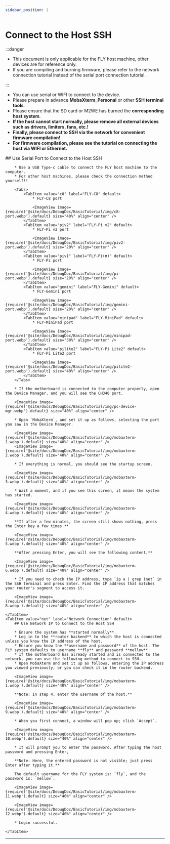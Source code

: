 ```yaml
---
sidebar_position: 1
---
```






# Connect to the Host SSH

:::danger

* This document is only applicable for the FLY host machine, other devices are for reference only.
* If you are compiling and burning firmware, please refer to the network connection tutorial instead of the serial port connection tutorial.

:::

* You can use serial or WIFI to connect to the device.
* Please prepare in advance **MobaXterm_Personal** or other **SSH terminal tools**.
* Please ensure that the SD card or M2WE has burned the **corresponding host system**.
* **If the host cannot start normally, please remove all external devices such as drivers, limiters, fans, etc.!**
* **Finally, please connect to SSH via the network for convenient firmware compilation!**
* **For firmware compilation, please see the tutorial on connecting the host via WIFI or Ethernet.**

<Tabs>
    <TabItem value="serial" label="Serial Connection" default>
        ## Use Serial Port to Connect to the Host SSH

        * Use a USB Type-c cable to connect the FLY host machine to the computer.
        * For other host machines, please check the connection method yourself!!

        <Tabs>
            <TabItem value="c8" label="FLY-C8" default>
                * FLY-C8 port

                <ImageView image={require('@site/docs/DebugDoc/BasicTutorial/img/c8-port.webp').default} size="40%" align="center" />
            </TabItem>
            <TabItem value="piv2" label="FLY-Pi v2" default>
                * FLY-Pi v2 port

                <ImageView image={require('@site/docs/DebugDoc/BasicTutorial/img/piv2-port.webp').default} size="20%" align="center" />
            </TabItem>
            <TabItem value="piv1" label="FLY-Pi(π)" default>
                * FLY-Pi port

                <ImageView image={require('@site/docs/DebugDoc/BasicTutorial/img/pi-port.webp').default} size="20%" align="center" />
            </TabItem>
            <TabItem value="gemini" label="FLY-Gemini" default>
                * FLY-Gemini port

                <ImageView image={require('@site/docs/DebugDoc/BasicTutorial/img/gemini-port.webp').default} size="20%" align="center" />
            </TabItem>
            <TabItem value="minipad" label="FLY-MiniPad" default>
                * FLY-MiniPad port

                <ImageView image={require('@site/docs/DebugDoc/BasicTutorial/img/minipad-port.webp').default} size="30%" align="center" />
            </TabItem>
            <TabItem value="pilite2" label="FLY-Pi Lite2" default>
                * FLY-Pi Lite2 port

                <ImageView image={require('@site/docs/DebugDoc/BasicTutorial/img/pilite2-port.webp').default} size="40%" align="center" />
            </TabItem>
        </Tabs>

        * If the motherboard is connected to the computer properly, open the Device Manager, and you will see the CH340 port.

        <ImageView image={require('@site/docs/DebugDoc/BasicTutorial/img/pc-device-mgr.webp').default} size="40%" align="center" />

        * Open `MobaXterm`, and set it up as follows, selecting the port you saw in the Device Manager.

        <ImageView image={require('@site/docs/DebugDoc/BasicTutorial/img/mobaxterm-1.webp').default} size="40%" align="center" />
        <ImageView image={require('@site/docs/DebugDoc/BasicTutorial/img/mobaxterm-2.webp').default} size="40%" align="center" />

        * If everything is normal, you should see the startup screen.

        <ImageView image={require('@site/docs/DebugDoc/BasicTutorial/img/mobaxterm-3.webp').default} size="40%" align="center" />

        * Wait a moment, and if you see this screen, it means the system has started.

        <ImageView image={require('@site/docs/DebugDoc/BasicTutorial/img/mobaxterm-4.webp').default} size="40%" align="center" />

        **If after a few minutes, the screen still shows nothing, press the Enter key a few times.**

        <ImageView image={require('@site/docs/DebugDoc/BasicTutorial/img/mobaxterm-5.webp').default} size="40%" align="center" />

        **After pressing Enter, you will see the following content.**

        <ImageView image={require('@site/docs/DebugDoc/BasicTutorial/img/mobaxterm-6.webp').default} size="40%" align="center" />

        * If you need to check the IP address, type `ip a | grep inet` in the SSH terminal and press Enter. Find the IP address that matches your router's segment to access it.

        <ImageView image={require('@site/docs/DebugDoc/BasicTutorial/img/mobaxterm-8.webp').default} size="40%" align="center" />

    </TabItem>
    <TabItem value="net" label="Network Connection" default>
        ## Use Network IP to Connect to the Host SSH

        * Ensure the system has **started normally**.
        * Log in to the **router backend** to which the host is connected unless you know the IP address of the host.
        * Ensure you know the **username and password** of the host. The FLY system defaults to username **fly** and password **mellow**.
        * If the motherboard has already started and is connected to the network, you can use the following method to connect to SSH.
        * Open MobaXterm and set it up as follows, entering the IP address you viewed previously, or you can check it in the router backend.

        <ImageView image={require('@site/docs/DebugDoc/BasicTutorial/img/mobaxterm-1.webp').default} size="40%" align="center" />

        **Note: In step 4, enter the username of the host.**

        <ImageView image={require('@site/docs/DebugDoc/BasicTutorial/img/mobaxterm-9.webp').default} size="40%" align="center" />

        * When you first connect, a window will pop up; click `Accept`.

        <ImageView image={require('@site/docs/DebugDoc/BasicTutorial/img/mobaxterm-10.webp').default} size="40%" align="center" />

        * It will prompt you to enter the password. After typing the host password and pressing Enter,

        **Note: Here, the entered password is not visible; just press Enter after typing it.**

        The default username for the FLY system is: `fly`, and the password is: `mellow`.

        <ImageView image={require('@site/docs/DebugDoc/BasicTutorial/img/mobaxterm-11.webp').default} size="40%" align="center" />

        <ImageView image={require('@site/docs/DebugDoc/BasicTutorial/img/mobaxterm-12.webp').default} size="40%" align="center" />

        * Login successful.

    </TabItem>
</Tabs>

----